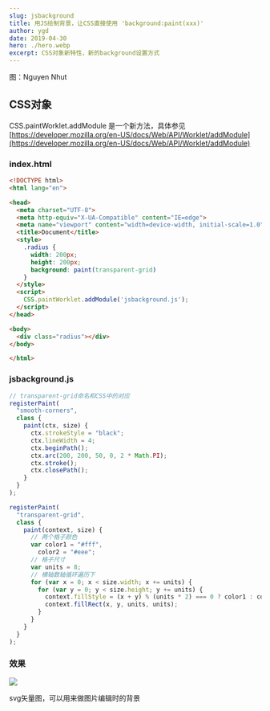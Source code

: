 ```yaml
---
slug: jsbackground
title: 用JS绘制背景，让CSS直接使用 'background:paint(xxx)'
author: ygd
date: 2019-04-30
hero: ./hero.webp
excerpt: CSS对象新特性，新的background设置方式
---
```

<div className={'img-desc'}>图：Nguyen Nhut</div>


## CSS对象
CSS.paintWorklet.addModule 是一个新方法，具体参见
[https://developer.mozilla.org/en-US/docs/Web/API/Worklet/addModule](https://developer.mozilla.org/en-US/docs/Web/API/Worklet/addModule)

### index.html
```html
<!DOCTYPE html>
<html lang="en">

<head>
  <meta charset="UTF-8">
  <meta http-equiv="X-UA-Compatible" content="IE=edge">
  <meta name="viewport" content="width=device-width, initial-scale=1.0">
  <title>Document</title>
  <style>
    .radius {
      width: 200px;
      height: 200px;
      background: paint(transparent-grid)
    }
  </style>
  <script>
    CSS.paintWorklet.addModule('jsbackground.js');
  </script>
</head>

<body>
  <div class="radius"></div>
</body>

</html>
```

### jsbackground.js
```js
// transparent-grid命名和CSS中的对应
registerPaint(
  "smooth-corners",
  class {
    paint(ctx, size) {
      ctx.strokeStyle = "black";
      ctx.lineWidth = 4;
      ctx.beginPath();
      ctx.arc(200, 200, 50, 0, 2 * Math.PI);
      ctx.stroke();
      ctx.closePath();
    }
  }
);

registerPaint(
  "transparent-grid",
  class {
    paint(context, size) {
      // 两个格子颜色
      var color1 = "#fff",
        color2 = "#eee";
      // 格子尺寸
      var units = 8;
      // 横轴数轴循环遍历下
      for (var x = 0; x < size.width; x += units) {
        for (var y = 0; y < size.height; y += units) {
          context.fillStyle = (x + y) % (units * 2) === 0 ? color1 : color2;
          context.fillRect(x, y, units, units);
        }
      }
    }
  }
);

```
### 效果
<img src='./demo.jpg'/> 

svg矢量图，可以用来做图片编辑时的背景